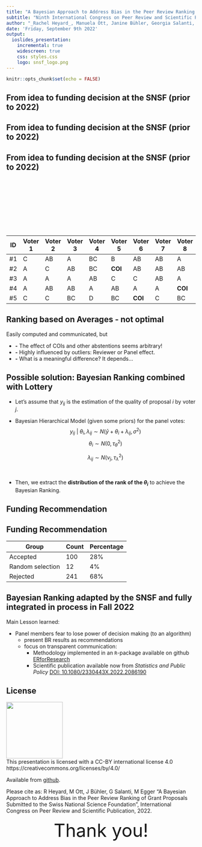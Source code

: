 ```yaml
---
title: "A Bayesian Approach to Address Bias in the Peer Review Ranking of Grant Proposals Submitted to the Swiss National Science Foundation"
subtitle: "Ninth International Congress on Peer Review and Scientific Publication, Chicago"
author: "_Rachel Heyard_, Manuela Ott, Janine Bühler, Georgia Salanti, Matthias Egger"
date: 'Friday, September 9th 2022'
output: 
  ioslides_presentation: 
    incremental: true
    widescreen: true
    css: styles.css
    logo: snsf_logo.png
---
```

```r
knitr::opts_chunk$set(echo = FALSE)
```

## From idea to funding decision at the SNSF (prior to 2022) {data-background="drawings/BR drawings1.png"}
## From idea to funding decision at the SNSF (prior to 2022) {data-background="drawings/BR drawings2.png"}
##   {data-background="drawings/BR drawings4.png"}
##   {data-background="drawings/BR drawings5.png"}
##   {data-background="drawings/BR drawings6.png"}

## From idea to funding decision at the SNSF (prior to 2022){.smaller data-background="drawings/BR drawings1.png"}

<br><br><br><br><br><br><br><br>

**ID** | **Voter 1** | **Voter 2** |  **Voter 3** | **Voter 4** | **Voter 5** | **Voter 6** | **Voter 7** | **Voter 8** | **Voter 9** | **Voter 10** | **Voter 11** | **Average**
--| -- | -- |-- | -- |-- | -- |-- | -- |-- | -- |-- | --
\#1 | C | AB | A | BC | B | AB | AB | A | AB | AB| B | 4.55 
\#2 | A | C | AB | BC | **COI** | AB | AB | AB | A | AB | B | 4.6
\#3 | A | A | A | AB | C | C | AB | A | A | C | A |4.73
\#4 | A | AB | AB | A | AB | A | A | **COI** | **COI** | **COI** | A | 5.63
\#5 | C | C | BC | D | BC | **COI** | C | BC | **COI** | C | BC | 2.33

## Ranking based on Averages - not optimal

Easily computed and communicated, but 

* **-** The effect of COIs and other abstentions seems arbitrary!  
* **-** Highly influenced by outliers: Reviewer or Panel effect.  
* **-** What is a meaningful difference? It depends…


## Possible solution: Bayesian Ranking combined with Lottery


- Let's assume that  $y_{ij}$ is the estimation of the quality of proposal $i$ by voter $j$.

- Bayesian Hierarchical Model (given some priors) for the panel votes:
$$y_{ij} \ | \ \theta_i, \lambda_{ij} \sim  N(\bar{y} + \theta_i + \lambda_{ij}, \sigma^2)$$
  $$\theta_i  \sim  N(0, \tau^2_{\theta})$$
  
  $$\lambda_{ij}  \sim  N(\nu_j, \tau^2_{\lambda})$$
  
  
<br> 

- Then, we extract the **distribution of the rank of the $\theta_i$** to achieve the Bayesian Ranking.


## Funding Recommendation {.smaller data-background="Figure_br.png"}

## Funding Recommendation 
Group  | Count | Percentage
--| -- | --
Accepted | 100 | 28%
Random selection | 12 | 4%
Rejected | 241 | 68%


## Bayesian Ranking adapted by the SNSF and fully integrated in process in Fall 2022

Main Lesson learned: 

- Panel members fear to lose power of decision making (to an algorithm)
    - present BR results as recommendations
    - focus on transparent communication:
      - Methodology implemented in an `R`-package available on github 
        [ERforResearch](https://github.com/snsf-data/ERforResearch)
      - Scientific publication available now from _Statistics and Public Policy_
       [DOI: 10.1080/2330443X.2022.2086190](https://www.tandfonline.com/doi/full/10.1080/2330443X.2022.2086190)

## License{.smaller}

![](by.png){height=150px}  
This presentation is licensed with a CC-BY international license 4.0 https://creativecommons.org/licenses/by/4.0/

Available from [github](rachelhey.github.io/talks/BR_chicago).

Please cite as: R Heyard, M Ott, J Bühler, G Salanti, M Egger "A Bayesian Approach to Address Bias in the Peer Review Ranking of Grant Proposals Submitted to the Swiss National Science Foundation", International Congress on Peer Review and Scientific Publication, 2022.


<center>
<font size="10">Thank you!</font>
</center>






